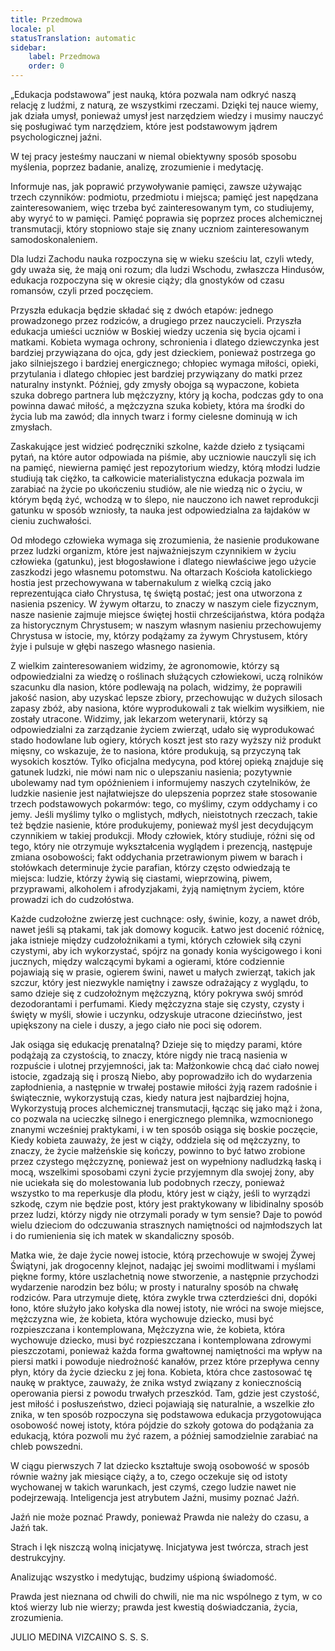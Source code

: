 ```yaml
---
title: Przedmowa
locale: pl
statusTranslation: automatic
sidebar:
    label: Przedmowa
    order: 0
---
```

„Edukacja podstawowa” jest nauką, która pozwala nam odkryć naszą relację z ludźmi, z naturą, ze wszystkimi rzeczami. Dzięki tej nauce wiemy, jak działa umysł, ponieważ umysł jest narzędziem wiedzy i musimy nauczyć się posługiwać tym narzędziem, które jest podstawowym jądrem psychologicznej jaźni.

W tej pracy jesteśmy nauczani w niemal obiektywny sposób sposobu myślenia, poprzez badanie, analizę, zrozumienie i medytację.

Informuje nas, jak poprawić przywoływanie pamięci, zawsze używając trzech czynników: podmiotu, przedmiotu i miejsca; pamięć jest napędzana zainteresowaniem, więc trzeba być zainteresowanym tym, co studiujemy, aby wyryć to w pamięci. Pamięć poprawia się poprzez proces alchemicznej transmutacji, który stopniowo staje się znany uczniom zainteresowanym samodoskonaleniem.

Dla ludzi Zachodu nauka rozpoczyna się w wieku sześciu lat, czyli wtedy, gdy uważa się, że mają oni rozum; dla ludzi Wschodu, zwłaszcza Hindusów, edukacja rozpoczyna się w okresie ciąży; dla gnostyków od czasu romansów, czyli przed poczęciem.

Przyszła edukacja będzie składać się z dwóch etapów: jednego prowadzonego przez rodziców, a drugiego przez nauczycieli. Przyszła edukacja umieści uczniów w Boskiej wiedzy uczenia się bycia ojcami i matkami. Kobieta wymaga ochrony, schronienia i dlatego dziewczynka jest bardziej przywiązana do ojca, gdy jest dzieckiem, ponieważ postrzega go jako silniejszego i bardziej energicznego; chłopiec wymaga miłości, opieki, przytulania i dlatego chłopiec jest bardziej przywiązany do matki przez naturalny instynkt. Później, gdy zmysły obojga są wypaczone, kobieta szuka dobrego partnera lub mężczyzny, który ją kocha, podczas gdy to ona powinna dawać miłość, a mężczyzna szuka kobiety, która ma środki do życia lub ma zawód; dla innych twarz i formy cielesne dominują w ich zmysłach.

Zaskakujące jest widzieć podręczniki szkolne, każde dzieło z tysiącami pytań, na które autor odpowiada na piśmie, aby uczniowie nauczyli się ich na pamięć, niewierna pamięć jest repozytorium wiedzy, którą młodzi ludzie studiują tak ciężko, ta całkowicie materialistyczna edukacja pozwala im zarabiać na życie po ukończeniu studiów, ale nie wiedzą nic o życiu, w którym będą żyć, wchodzą w to ślepo, nie nauczono ich nawet reprodukcji gatunku w sposób wzniosły, ta nauka jest odpowiedzialna za łajdaków w cieniu zuchwałości.

Od młodego człowieka wymaga się zrozumienia, że nasienie produkowane przez ludzki organizm, które jest najważniejszym czynnikiem w życiu człowieka (gatunku), jest błogosławione i dlatego niewłaściwe jego użycie zaszkodzi jego własnemu potomstwu. Na ołtarzach Kościoła katolickiego hostia jest przechowywana w tabernakulum z wielką czcią jako reprezentująca ciało Chrystusa, tę świętą postać; jest ona utworzona z nasienia pszenicy. W żywym ołtarzu, to znaczy w naszym ciele fizycznym, nasze nasienie zajmuje miejsce świętej hostii chrześcijaństwa, która podąża za historycznym Chrystusem; w naszym własnym nasieniu przechowujemy Chrystusa w istocie, my, którzy podążamy za żywym Chrystusem, który żyje i pulsuje w głębi naszego własnego nasienia.

Z wielkim zainteresowaniem widzimy, że agronomowie, którzy są odpowiedzialni za wiedzę o roślinach służących człowiekowi, uczą rolników szacunku dla nasion, które podlewają na polach, widzimy, że poprawili jakość nasion, aby uzyskać lepsze zbiory, przechowując w dużych silosach zapasy zbóż, aby nasiona, które wyprodukowali z tak wielkim wysiłkiem, nie zostały utracone. Widzimy, jak lekarzom weterynarii, którzy są odpowiedzialni za zarządzanie życiem zwierząt, udało się wyprodukować stado hodowlane lub ogiery, których koszt jest sto razy wyższy niż produkt mięsny, co wskazuje, że to nasiona, które produkują, są przyczyną tak wysokich kosztów. Tylko oficjalna medycyna, pod której opieką znajduje się gatunek ludzki, nie mówi nam nic o ulepszaniu nasienia; pozytywnie ubolewamy nad tym opóźnieniem i informujemy naszych czytelników, że ludzkie nasienie jest najłatwiejsze do ulepszenia poprzez stałe stosowanie trzech podstawowych pokarmów: tego, co myślimy, czym oddychamy i co jemy. Jeśli myślimy tylko o mglistych, mdłych, nieistotnych rzeczach, takie też będzie nasienie, które produkujemy, ponieważ myśl jest decydującym czynnikiem w takiej produkcji. Młody człowiek, który studiuje, różni się od tego, który nie otrzymuje wykształcenia wyglądem i prezencją, następuje zmiana osobowości; fakt oddychania przetrawionym piwem w barach i stołówkach determinuje życie parafian, którzy często odwiedzają te miejsca: ludzie, którzy żywią się ciastami, wieprzowiną, piwem, przyprawami, alkoholem i afrodyzjakami, żyją namiętnym życiem, które prowadzi ich do cudzołóstwa.

Każde cudzołożne zwierzę jest cuchnące: osły, świnie, kozy, a nawet drób, nawet jeśli są ptakami, tak jak domowy kogucik. Łatwo jest docenić różnicę, jaka istnieje między cudzołożnikami a tymi, których człowiek siłą czyni czystymi, aby ich wykorzystać, spójrz na gonady konia wyścigowego i koni jucznych, między walczącymi bykami a ogierami, które codziennie pojawiają się w prasie, ogierem świni, nawet u małych zwierząt, takich jak szczur, który jest niezwykle namiętny i zawsze odrażający z wyglądu, to samo dzieje się z cudzołożnym mężczyzną, który pokrywa swój smród dezodorantami i perfumami. Kiedy mężczyzna staje się czysty, czysty i święty w myśli, słowie i uczynku, odzyskuje utracone dzieciństwo, jest upiększony na ciele i duszy, a jego ciało nie poci się odorem.

Jak osiąga się edukację prenatalną? Dzieje się to między parami, które podążają za czystością, to znaczy, które nigdy nie tracą nasienia w rozpuście i ulotnej przyjemności, jak ta: Małżonkowie chcą dać ciało nowej istocie, zgadzają się i proszą Niebo, aby poprowadziło ich do wydarzenia zapłodnienia, a następnie w trwałej postawie miłości żyją razem radośnie i świątecznie, wykorzystują czas, kiedy natura jest najbardziej hojna, Wykorzystują proces alchemicznej transmutacji, łącząc się jako mąż i żona, co pozwala na ucieczkę silnego i energicznego plemnika, wzmocnionego znanymi wcześniej praktykami, i w ten sposób osiąga się boskie poczęcie, Kiedy kobieta zauważy, że jest w ciąży, oddziela się od mężczyzny, to znaczy, że życie małżeńskie się kończy, powinno to być łatwo zrobione przez czystego mężczyznę, ponieważ jest on wypełniony nadludzką łaską i mocą, wszelkimi sposobami czyni życie przyjemnym dla swojej żony, aby nie uciekała się do molestowania lub podobnych rzeczy, ponieważ wszystko to ma reperkusje dla płodu, który jest w ciąży, jeśli to wyrządzi szkodę, czym nie będzie post, który jest praktykowany w libidinalny sposób przez ludzi, którzy nigdy nie otrzymali porady w tym sensie? Daje to powód wielu dzieciom do odczuwania strasznych namiętności od najmłodszych lat i do rumienienia się ich matek w skandaliczny sposób.

Matka wie, że daje życie nowej istocie, którą przechowuje w swojej Żywej Świątyni, jak drogocenny klejnot, nadając jej swoimi modlitwami i myślami piękne formy, które uszlachetnią nowe stworzenie, a następnie przychodzi wydarzenie narodzin bez bólu; w prosty i naturalny sposób na chwałę rodziców. Para utrzymuje dietę, która zwykle trwa czterdzieści dni, dopóki łono, które służyło jako kołyska dla nowej istoty, nie wróci na swoje miejsce, mężczyzna wie, że kobieta, która wychowuje dziecko, musi być rozpieszczana i kontemplowana, Mężczyzna wie, że kobieta, która wychowuje dziecko, musi być rozpieszczana i kontemplowana zdrowymi pieszczotami, ponieważ każda forma gwałtownej namiętności ma wpływ na piersi matki i powoduje niedrożność kanałów, przez które przepływa cenny płyn, który da życie dziecku z jej łona. Kobieta, która chce zastosować tę naukę w praktyce, zauważy, że znika wstyd związany z koniecznością operowania piersi z powodu trwałych przeszkód. Tam, gdzie jest czystość, jest miłość i posłuszeństwo, dzieci pojawiają się naturalnie, a wszelkie zło znika, w ten sposób rozpoczyna się podstawowa edukacja przygotowująca osobowość nowej istoty, która pójdzie do szkoły gotowa do podążania za edukacją, która pozwoli mu żyć razem, a później samodzielnie zarabiać na chleb powszedni.

W ciągu pierwszych 7 lat dziecko kształtuje swoją osobowość w sposób równie ważny jak miesiące ciąży, a to, czego oczekuje się od istoty wychowanej w takich warunkach, jest czymś, czego ludzie nawet nie podejrzewają. Inteligencja jest atrybutem Jaźni, musimy poznać Jaźń.

Jaźń nie może poznać Prawdy, ponieważ Prawda nie należy do czasu, a Jaźń tak.

Strach i lęk niszczą wolną inicjatywę. Inicjatywa jest twórcza, strach jest destrukcyjny.

Analizując wszystko i medytując, budzimy uśpioną świadomość.

Prawda jest nieznana od chwili do chwili, nie ma nic wspólnego z tym, w co ktoś wierzy lub nie wierzy; prawda jest kwestią doświadczania, życia, zrozumienia.

JULIO MEDINA VIZCAINO
S. S. S.
